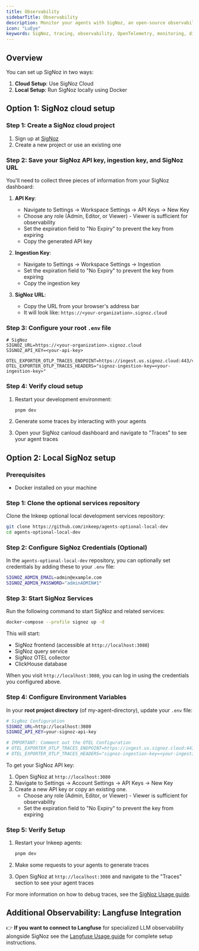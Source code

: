 ```yaml
---
title: Observability
sidebarTitle: Observability
description: Monitor your agents with SigNoz, an open-source observability platform that receives traces from the framework's built-in OpenTelemetry instrumentation.
icon: "LuEye"
keywords: SigNoz, tracing, observability, OpenTelemetry, monitoring, distributed tracing
---
```


## Overview

You can set up SigNoz in two ways:

1. **Cloud Setup**: Use SigNoz Cloud
2. **Local Setup**: Run SigNoz locally using Docker

## Option 1: SigNoz cloud setup

### Step 1: Create a SigNoz cloud project

1. Sign up at [SigNoz](https://signoz.io/teams/)
2. Create a new project or use an existing one

### Step 2: Save your SigNoz API key, ingestion key, and SigNoz URL

You'll need to collect three pieces of information from your SigNoz dashboard:

1. **API Key**: 
   - Navigate to Settings → Workspace Settings → API Keys → New Key
   - Choose any role (Admin, Editor, or Viewer) - Viewer is sufficient for observability
   - Set the expiration field to "No Expiry" to prevent the key from expiring
   - Copy the generated API key

2. **Ingestion Key**:
   - Navigate to Settings → Workspace Settings → Ingestion
   - Set the expiration field to "No Expiry" to prevent the key from expiring
   - Copy the ingestion key

3. **SigNoz URL**:
   - Copy the URL from your browser's address bar
   - It will look like: `https://<your-organization>.signoz.cloud`

### Step 3: Configure your root `.env` file

```
# SigNoz
SIGNOZ_URL=https://<your-organization>.signoz.cloud
SIGNOZ_API_KEY=<your-api-key>

OTEL_EXPORTER_OTLP_TRACES_ENDPOINT=https://ingest.us.signoz.cloud:443/v1/traces
OTEL_EXPORTER_OTLP_TRACES_HEADERS="signoz-ingestion-key=<your-ingestion-key>"
```

### Step 4: Verify cloud setup

1. Restart your development environment:
   ```bash
   pnpm dev
   ```

2. Generate some traces by interacting with your agents

3. Open your SigNoz canloud dashboard and navigate to "Traces" to see your agent traces

## Option 2: Local SigNoz setup

### Prerequisites

- Docker installed on your machine

### Step 1: Clone the optional services repository

Clone the Inkeep optional local development services repository:

```bash
git clone https://github.com/inkeep/agents-optional-local-dev
cd agents-optional-local-dev
```

### Step 2: Configure SigNoz Credentials (Optional)

In the `agents-optional-local-dev` repository, you can optionally set credentials by adding these to your `.env` file:

```bash
SIGNOZ_ADMIN_EMAIL=admin@example.com
SIGNOZ_ADMIN_PASSWORD="adminADMIN#1"
```

### Step 3: Start SigNoz Services

Run the following command to start SigNoz and related services:

```bash
docker-compose --profile signoz up -d
```

This will start:
- SigNoz frontend (accessible at `http://localhost:3080`)
- SigNoz query service
- SigNoz OTEL collector
- ClickHouse database

When you visit `http://localhost:3080`, you can log in using the credentials you configured above.

### Step 4: Configure Environment Variables

In your **root project directory** (of my-agent-directory), update your `.env` file:

```bash
# SigNoz Configuration
SIGNOZ_URL=http://localhost:3080
SIGNOZ_API_KEY=your-signoz-api-key

# IMPORTANT: Comment out the OTEL Configuration
# OTEL_EXPORTER_OTLP_TRACES_ENDPOINT=https://ingest.us.signoz.cloud:443/v1/traces
# OTEL_EXPORTER_OTLP_TRACES_HEADERS="signoz-ingestion-key=<your-ingestion-key>"
```

To get your SigNoz API key:

1. Open SigNoz at `http://localhost:3080`
2. Navigate to Settings → Account Settings → API Keys → New Key
3. Create a new API key or copy an existing one.
   - Choose any role (Admin, Editor, or Viewer) - Viewer is sufficient for observability
   - Set the expiration field to "No Expiry" to prevent the key from expiring

### Step 5: Verify Setup

1. Restart your Inkeep agents:
   ```bash
   pnpm dev
   ```

2. Make some requests to your agents to generate traces

3. Open SigNoz at `http://localhost:3080` and navigate to the "Traces" section to see your agent traces

For more information on how to debug traces, see the [SigNoz Usage guide](/typescript-sdk/signoz-usage).



## Additional Observability: Langfuse Integration

👉 **If you want to connect to Langfuse** for specialized LLM observability alongside SigNoz see the [Langfuse Usage guide](/typescript-sdk/langfuse-usage) for complete setup instructions.

